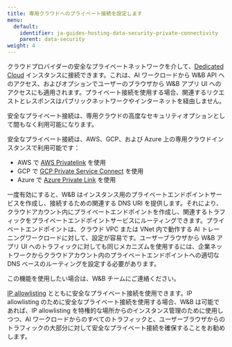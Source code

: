 ---
title: 専用クラウドへのプライベート接続を設定します
menu:
  default:
    identifier: ja-guides-hosting-data-security-private-connectivity
    parent: data-security
weight: 4
---

クラウドプロバイダーの安全なプライベートネットワークを介して、[Dedicated Cloud](/ja/guides/hosting/hosting-options/dedicated_cloud/) インスタンスに接続できます。これは、AI ワークロードから W&B API へのアクセス、およびオプションでユーザーのブラウザから W&B アプリ UI へのアクセスにも適用されます。プライベート接続を使用する場合、関連するリクエストとレスポンスはパブリックネットワークやインターネットを経由しません。

<Note>
安全なプライベート接続は、専用クラウドの高度なセキュリティオプションとして間もなく利用可能になります。
</Note>

安全なプライベート接続は、AWS、GCP、および Azure 上の専用クラウドインスタンスで利用可能です：

* AWS で [AWS Privatelink](https://aws.amazon.com/privatelink/) を使用
* GCP で [GCP Private Service Connect](https://cloud.google.com/vpc/docs/private-service-connect) を使用
* Azure で [Azure Private Link](https://azure.microsoft.com/products/private-link) を使用

一度有効にすると、W&B はインスタンス用のプライベートエンドポイントサービスを作成し、接続するための関連する DNS URI を提供します。それにより、クラウドアカウント内にプライベートエンドポイントを作成し、関連するトラフィックをプライベートエンドポイントサービスにルーティングできます。プライベートエンドポイントは、クラウド VPC または VNet 内で動作する AI トレーニングワークロードに対して、設定が容易です。ユーザーブラウザから W&B アプリ UI へのトラフィックに対しても同じメカニズムを使用するには、企業ネットワークからクラウドアカウント内のプライベートエンドポイントへの適切な DNS ベースのルーティングを設定する必要があります。

<Note>
この機能を使用したい場合は、W&B チームにご連絡ください。
</Note>

[IP allowlisting](/ja/./ip-allowlisting) とともに安全なプライベート接続を使用できます。IP allowlisting のために安全なプライベート接続を使用する場合、W&B は可能であれば、IP allowlisting を特権的な場所からのインスタンス管理のために使用しつつ、AI ワークロードからのすべてのトラフィックと、ユーザーブラウザからのトラフィックの大部分に対して安全なプライベート接続を確保することをお勧めします。